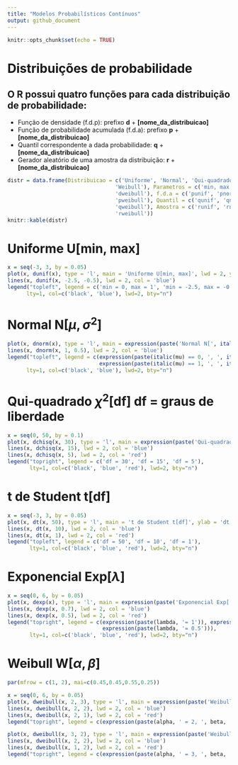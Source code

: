 ```yaml
---
title: "Modelos Probabilísticos Contínuos"
output: github_document
---
```


```r
knitr::opts_chunk$set(echo = TRUE)
```

# Distribuições de probabilidade

## O R possui quatro funções para cada distribuição de probabilidade:

- Função de densidade (f.d.p): prefixo **d** + **[nome_da_distribuicao]**
- Função de probabilidade acumulada (f.d.a): prefixo **p** + **[nome_da_distribuicao]** 
- Quantil correspondente a dada probabilidade: **q** + **[nome_da_distribuicao]**    
- Gerador aleatório de uma amostra da distribuição: **r** + **[nome_da_distribuicao]** 


```r
distr = data.frame(Distribuicao = c('Uniforme', 'Normal', 'Qui-quadrado', 't de Student', 'Exponencial', 
                                  'Weibull'), Parametros = c('min, max', 'mean, sd', 'df', 'df', 'rate',                                     'shape, scale'), f.d.p = c('dunif', 'dnorm', 'dchisq', 'dt', 'dexp',
                                  'dweibull'), f.d.a = c('punif', 'pnorm', 'pchisq', 'pt', 'pexp',
                                  'pweibull'), Quantil = c('qunif', 'qnorm', 'qchisq', 'qt', 'qexp',
                                  'qweibull'), Amostra = c('runif', 'rnorm', 'rchisq', 'rt', 'rexp',
                                  'rweibull'))
knitr::kable(distr)
```

# Uniforme U[min, max]
```r
x = seq(-3, 3, by = 0.05)
plot(x, dunif(x), type = 'l', main = 'Uniforme U[min, max]', lwd = 2, ylim = c(0, 1), ylab = 'dunif')
lines(x, dunif(x, -2.5, -0.5), lwd = 2, col = 'blue')
legend("topleft", legend = c('min = 0, max = 1', 'min = -2.5, max = -0.5'), 
      lty=1, col=c('black', 'blue'), lwd=2, bty="n")
```

# Normal N[$\mu, \sigma^2$]
```r
plot(x, dnorm(x), type = 'l', main = expression(paste('Normal N[', italic(mu), ',', italic(sigma^2), ']')), lwd = 2, ylim = c(0, 1), ylab = 'dnorm')
lines(x, dnorm(x, 1, 0.5), lwd = 2, col = 'blue')
legend("topleft", legend = c(expression(paste(italic(mu) == 0, ', ', italic(sigma) == 1)),
                             expression(paste(italic(mu) == 1, ', ', italic(sigma) == 0.5))), 
      lty=1, col=c('black', 'blue'), lwd=2, bty="n")
```

# Qui-quadrado $\chi^2$[df] df = graus de liberdade 
```r
x = seq(0, 50, by = 0.1)
plot(x, dchisq(x, 30), type = 'l', main = expression(paste('Qui-quadrado ', chi^2, '[df]')), ylab = 'dchisq', lwd = 2, ylim = c(0, 0.35))
lines(x, dchisq(x, 15), lwd = 2, col = 'blue')
lines(x, dchisq(x, 5), lwd = 2, col = 'red')
legend("topright", legend = c('df = 30', 'df = 15', 'df = 5'), 
       lty=1, col=c('black', 'blue', 'red'), lwd=2, bty="n")
```

# t de Student t[df]
```r
x = seq(-3, 3, by = 0.05)
plot(x, dt(x, 50), type = 'l', main = 't de Student t[df]', ylab = 'dt', lwd = 2, ylim = c(0, 0.7))
lines(x, dt(x, 10), lwd = 2, col = 'blue')
lines(x, dt(x, 1), lwd = 2, col = 'red')
legend("topleft", legend = c('df = 50', 'df = 10', 'df = 1'), 
       lty=1, col=c('black', 'blue', 'red'), lwd=2, bty="n")
```

# Exponencial Exp[$\lambda$]
```r
x = seq(0, 6, by = 0.05)
plot(x, dexp(x), type = 'l', main = expression(paste('Exponencial Exp[', lambda, ']')), ylab = 'dexp', lwd = 2, ylim = c(0, 1))
lines(x, dexp(x, 0.7), lwd = 2, col = 'blue')
lines(x, dexp(x, 0.5), lwd = 2, col = 'red')
legend("topright", legend = c(expression(paste(lambda, '= 1')), expression(paste(lambda, '= 0.7')),
                              expression(paste(lambda, '= 0.5'))), 
       lty=1, col=c('black', 'blue', 'red'), lwd=2, bty="n")
```

# Weibull W[$\alpha, \beta$]
```r
par(mfrow = c(1, 2), mai=c(0.45,0.45,0.55,0.25))

x = seq(0, 6, by = 0.05)
plot(x, dweibull(x, 2, 3), type = 'l', main = expression(paste('Weibull W[', alpha, ',', beta, ']')), ylab = 'dweibull', lwd = 2, ylim = c(0, 1))
lines(x, dweibull(x, 2, 2), lwd = 2, col = 'blue')
lines(x, dweibull(x, 2, 1), lwd = 2, col = 'red')
legend("topright", legend = c(expression(paste(alpha, ' = 2, ', beta, ' = 3')), expression(paste(alpha, ' = 2, ', beta, ' = 2')), expression(paste(alpha, ' = 2, ', beta, ' = 1'))), lty=1, col=c('black', 'blue', 'red'), lwd=2, bty="n", cex = 1.5)

plot(x, dweibull(x, 3, 2), type = 'l', main = expression(paste('Weibull W[', alpha, ',', beta, ']')), ylab = 'dweibull', lwd = 2, ylim = c(0, 1))
lines(x, dweibull(x, 2, 2), lwd = 2, col = 'blue')
lines(x, dweibull(x, 1, 2), lwd = 2, col = 'red')
legend("topright", legend = c(expression(paste(alpha, ' = 3, ', beta, ' = 2')), expression(paste(alpha, ' = 2, ', beta, ' = 2')), expression(paste(alpha, ' = 1, ', beta, ' = 2'))), lty=1, col=c('black', 'blue', 'red'), lwd=2, bty="n", cex = 1.5)
```


